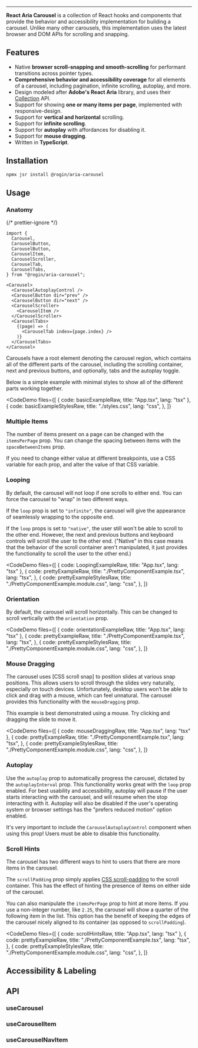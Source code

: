 





<hr />

**React Aria Carousel** is a collection of React hooks and components that provide the behavior and accessibility implementation for building a carousel. Unlike many other carousels, this implementation uses the latest browser and DOM APIs for scrolling and snapping.

## Features

- Native **browser scroll-snapping and smooth-scrolling** for performant transitions across pointer types.
- **Comprehensive behavior and accessibility coverage** for all elements of a carousel, including pagination, infinite scrolling, autoplay, and more.
- Design modeled after **Adobe's React Aria** library, and uses their [Collection][collection] API.
- Support for showing **one or many items per page**, implemented with responsive-design.
- Support for **vertical and horizontal** scrolling.
- Support for **infinite scrolling**.
- Support for **autoplay** with affordances for disabling it.
- Support for **mouse dragging**.
- Written in **TypeScript**.

## Installation

```sh
npmx jsr install @rogin/aria-carousel
```

## Usage

### Anatomy

{/* prettier-ignore */}
```tsx
import {
  Carousel,
  CarouselButton,
  CarouselButton,
  CarouselItem,
  CarouselScroller,
  CarouselTab,
  CarouselTabs,
} from "@rogin/aria-carousel";

<Carousel>
  <CarouselAutoplayControl />
  <CarouselButton dir="prev" />
  <CarouselButton dir="next" />
  <CarouselScroller>
    <CarouselItem />
  </CarouselScroller>
  <CarouselTabs>
    {(page) => (
      <CarouselTab index={page.index} />
    )}
  </CarouselTabs>
</Carousel>
```

Carousels have a root element denoting the carousel region, which contains all of the different parts of the carousel, including the scrolling container, next and previous buttons, and optionally, tabs and the autoplay toggle.

Below is a simple example with minimal styles to show all of the different parts working together.

<CodeDemo
  files={[
    { code: basicExampleRaw, title: "App.tsx", lang: "tsx" },
    {
      code: basicExampleStylesRaw,
      title: "./styles.css",
      lang: "css",
    },
  ]}
>
  <BasicExample />
</CodeDemo>

### Multiple Items

The number of items present on a page can be changed with the `itemsPerPage` prop. You can change the spacing between items with the `spaceBetweenItems` prop.

If you need to change either value at different breakpoints, use a CSS variable for each prop, and alter the value of that CSS variable.

<MultipleItems />

### Looping

By default, the carousel will not loop if one scrolls to either end. You can force the carousel to "wrap" in two different ways.

If the `loop` prop is set to `"infinite"`, the carousel will give the appearance of seamlessly wrapping to the opposite end.

If the `loop` props is set to `"native"`, the user still won't be able to scroll to the other end. However, the next and previous buttons and keyboard controls will scroll the user to the other end. ("Native" in this case means that the behavior of the scroll container aren't manipulated, it just provides the functionality to scroll the user to the other end.)

<CodeDemo
  files={[
    { code: LoopingExampleRaw, title: "App.tsx", lang: "tsx" },
    {
      code: prettyExampleRaw,
      title: "./PrettyComponentExample.tsx",
      lang: "tsx",
    },
    {
      code: prettyExampleStylesRaw,
      title: "./PrettyComponentExample.module.css",
      lang: "css",
    },
  ]}
>
  <LoopingExample />
</CodeDemo>

### Orientation

By default, the carousel will scroll horizontally. This can be changed to scroll vertically with the `orientation` prop.

<CodeDemo
  files={[
    { code: orientationExampleRaw, title: "App.tsx", lang: "tsx" },
    {
      code: prettyExampleRaw,
      title: "./PrettyComponentExample.tsx",
      lang: "tsx",
    },
    {
      code: prettyExampleStylesRaw,
      title: "./PrettyComponentExample.module.css",
      lang: "css",
    },
  ]}
>
  <OrientationExample />
</CodeDemo>

### Mouse Dragging

The carousel uses [CSS scroll snap] to position slides at various snap positions. This allows users to scroll through the slides very naturally, especially on touch devices. Unfortunately, desktop users won’t be able to click and drag with a mouse, which can feel unnatural. The carousel provides this functionality with the `mouseDragging` prop.

This example is best demonstrated using a mouse. Try clicking and dragging the slide to move it.

<CodeDemo
  files={[
    { code: mouseDraggingRaw, title: "App.tsx", lang: "tsx" },
    {
      code: prettyExampleRaw,
      title: "./PrettyComponentExample.tsx",
      lang: "tsx",
    },
    {
      code: prettyExampleStylesRaw,
      title: "./PrettyComponentExample.module.css",
      lang: "css",
    },
  ]}
>
  <MouseDragging />
</CodeDemo>

### Autoplay

Use the `autoplay` prop to automatically progress the carousel, dictated by the `autoplayInterval` prop. This functionality works great with the `loop` prop enabled. For best usability and accessibility, autoplay will pause if the user starts interacting with the carousel, and will resume when the stop interacting with it. Autoplay will also be disabled if the user's operating system or browser settings has the "prefers reduced motion" option enabled.

It's very important to include the `CarouselAutoplayControl` component when using this prop! Users must be able to disable this functionality.

<Autoplay />

### Scroll Hints

The carousel has two different ways to hint to users that there are more items in the carousel.

The `scrollPadding` prop simply applies [CSS scroll-padding](https://developer.mozilla.org/en-US/docs/Web/CSS/scroll-padding) to the scroll container. This has the effect of hinting the presence of items on either side of the carousel.

You can also manipulate the `itemsPerPage` prop to hint at more items. If you use a non-integer number, like `2.25`, the carousel will show a quarter of the following item in the list. This option has the benefit of keeping the edges of the carousel nicely aligned to its container (as opposed to `scrollPadding`).

<CodeDemo
  files={[
    { code: scrollHintsRaw, title: "App.tsx", lang: "tsx" },
    {
      code: prettyExampleRaw,
      title: "./PrettyComponentExample.tsx",
      lang: "tsx",
    },
    {
      code: prettyExampleStylesRaw,
      title: "./PrettyComponentExample.module.css",
      lang: "css",
    },
  ]}
>
  <ScrollHints />
</CodeDemo>

## Accessibility & Labeling

## API

### useCarousel

<PropTable data={propData.useCarousel} />

### useCarouselItem

<PropTable data={propData.useCarouselItem} />

### useCarouselNavItem

<PropTable data={propData.useCarouselNavItem} />

[collection]: https://react-spectrum.adobe.com/react-aria/collections.html
